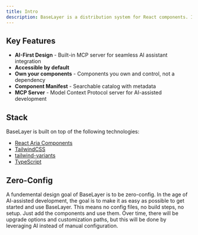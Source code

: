```yaml
---
title: Intro
description: BaseLayer is a distribution system for React components. It provides a registry and MCP server for AI-assisted development. Built with React Aria Components TailwindCSS, and tailwind-variants it provides beautiful, accessible components that AI coding assistants can discover and install directly into your projects.
---
```


## Key Features

- **AI-First Design** - Built-in MCP server for seamless AI assistant integration
- **Accessible by default**
- **Own your components** - Components you own and control, not a dependency
- **Component Manifest** - Searchable catalog with metadata
- **MCP Server** - Model Context Protocol server for AI-assisted development


## Stack

BaseLayer is built on top of the following technologies:

- [React Aria Components](https://react-spectrum.adobe.com/react-aria/getting-started.html)
- [TailwindCSS](https://tailwindcss.com/)
- [tailwind-variants](https://www.tailwind-variants.org/)
- [TypeScript](https://www.typescriptlang.org/)


## Zero-Config

A fundemental design goal of BaseLayer is to be zero-config. In the age of AI-assisted development, the goal is to make it as easy as possible to get started and use BaseLayer. This means no config files, no build steps, no setup. Just add the components and use them. Over time, there will be upgrade options and customization paths, but this will be done by leveraging AI instead of manual configuration.  